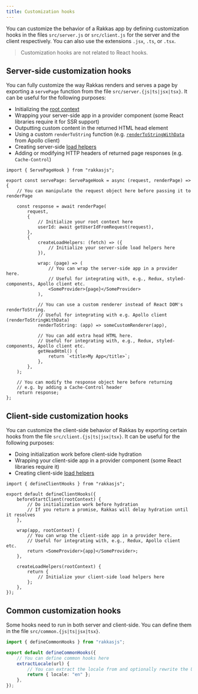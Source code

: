 ```yaml
---
title: Customization hooks
---
```



You can customize the behavior of a Rakkas app by defining customization hooks in the files `src/server.js` or `src/client.js` for the server and the client respectively. You can also use the extensions `.jsx`, `.ts`, or `.tsx`.

> Customization hooks are not related to React hooks.

## Server-side customization hooks

You can fully customize the way Rakkas renders and serves a page by exporting a `servePage` function from the file `src/server.{js|ts|jsx|tsx}`. It can be useful for the following purposes:

- Initializing the [root context](./layout-context#root-context)
- Wrapping your server-side app in a provider component (some React libraries require it for SSR support)
- Outputting custom content in the returned HTML head element
- Using a custom `renderToString` function (e.g. [`renderToStringWithData`](https://www.apollographql.com/docs/react/api/react/ssr/#rendertostringwithdata) from Apollo client)
- Creating server-side [load helpers](./load-helpers)
- Adding or modifying HTTP headers of returned page responses (e.g. `Cache-Control`)

```tsx
import { ServePageHook } from "rakkasjs";

export const servePage: ServePageHook = async (request, renderPage) => {
	// You can manipulate the request object here before passing it to renderPage

	const response = await renderPage(
		request,
		{
			// Initialize your root context here
			userId: await getUserIdFromRequest(request),
		},
		{
			createLoadHelpers: (fetch) => ({
				// Initialize your server-side load helpers here
			}),

			wrap: (page) => (
				// You can wrap the server-side app in a provider here.
				// Useful for integrating with, e.g., Redux, styled-components, Apollo client etc.
				<SomeProvider>{page}</SomeProvider>
			),

			// You can use a custom renderer instead of React DOM's renderToString.
			// Useful for integrating with e.g. Apollo client (renderToStringWithData)
			renderToString: (app) => someCustomRenderer(app),

			// You can add extra head HTML here.
			// Useful for integrating with, e.g., Redux, styled-components, Apollo client etc.
			getHeadHtml() {
				return `<title>My App</title>`;
			},
		},
	);

	// You can modify the response object here before returning
	// e.g. by adding a Cache-Control header
	return response;
};
```

## Client-side customization hooks

You can customize the client-side behavior of Rakkas by exporting certain hooks from the file `src/client.{js|ts|jsx|tsx}`. It can be useful for the following purposes:

- Doing initialization work before client-side hydration
- Wrapping your client-side app in a provider component (some React libraries require it)
- Creating client-side [load helpers](./load-helpers)

```tsx
import { defineClientHooks } from "rakkasjs";

export default defineClientHooks({
	beforeStartClient(rootContext) {
		// Do initialization work before hydration
		// If you return a promise, Rakkas will delay hydration until it resolves
	},

	wrap(app, rootContext) {
		// You can wrap the client-side app in a provider here.
		// Useful for integrating with, e.g., Redux, Apollo client etc.
		return <SomeProvider>{app}</SomeProvider>;
	},

	createLoadHelpers(rootContext) {
		return {
			// Initialize your client-side load helpers here
		};
	},
});
```

## Common customization hooks

Some hooks need to run in both server and client-side. You can define them in the file `src/common.{js|ts|jsx|tsx}`.

```ts
import { defineCommonHooks } from "rakkasjs";

export default defineCommonHooks({
	// You can define common hooks here
	extractLocale(url) {
		// You can extract the locale from and optionally rewrite the URL here
		return { locale: "en" };
	},
});
```
